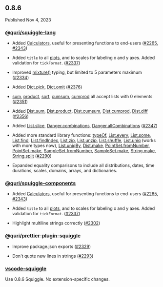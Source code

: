 ## 0.8.6

Published Nov 4, 2023

### [@quri/squiggle-lang](https://www.npmjs.com/package/@quri/squiggle-lang)

* Added [Calculators](https://www.squiggle-language.com/docs/Api/Calculator), useful for presenting functions to end-users ([#2265](https://github.com/quantified-uncertainty/squiggle/pull/2265), [#2343](https://github.com/quantified-uncertainty/squiggle/pull/2343))

* Added `title` to all [plots](https://www.squiggle-language.com/docs/Api/Plot), and to scales for labeling x and y axes. Added validation for `tickFormat`. ([#2337](https://github.com/quantified-uncertainty/squiggle/pull/2337))

* Improved [mixture()](https://www.squiggle-language.com/docs/Api/Dist#mixture) typing, but limited to 5 parameters maximum ([#2334](https://github.com/quantified-uncertainty/squiggle/pull/2334))

* Added [Dict.pick](https://www.squiggle-language.com/docs/Api/Dictionary#pick), [Dict.omit](https://www.squiggle-language.com/docs/Api/Dictionary#omit) ([#2376](https://github.com/quantified-uncertainty/squiggle/pull/2376))

* [sum](https://www.squiggle-language.com/docs/Api/Number#sum), [product](https://www.squiggle-language.com/docs/Api/Number#product), [sort](https://www.squiggle-language.com/docs/Api/Number#sort), [cumsum](https://www.squiggle-language.com/docs/Api/Number#cumulative-sum), [cumprod](https://www.squiggle-language.com/docs/Api/Number#cumulative-product) all accept lists with 0 elements ([#2351](https://github.com/quantified-uncertainty/squiggle/pull/2351))

* Added [Dist.sum](https://www.squiggle-language.com/docs/Api/Dist#sum), [Dist.product](https://www.squiggle-language.com/docs/Api/Dist#product), [Dist.cumsum](https://www.squiggle-language.com/docs/Api/Dist#cumulative-sum), [Dist.cumprod](https://www.squiggle-language.com/docs/Api/Dist#cumulative-product), [Dist.diff](https://www.squiggle-language.com/docs/Api/Dist#diff) ([#2356](https://github.com/quantified-uncertainty/squiggle/pull/2356))

* Added [List.slice](https://www.squiggle-language.com/docs/Api/List#slice), [Danger.combinations](https://www.squiggle-language.com/docs/Api/Danger#combinations), [Danger.allCombinations](https://www.squiggle-language.com/docs/Api/Danger#allcombinations) ([#2347](https://github.com/quantified-uncertainty/squiggle/pull/2347))

* Added more standard library functions: [typeOf](https://www.squiggle-language.com/docs/Api/Builtin#typeof), [List.every](https://www.squiggle-language.com/docs/Api/List#every), [List.some](https://www.squiggle-language.com/docs/Api/List#some), [List.find](https://www.squiggle-language.com/docs/Api/List#find), [List.findIndex](https://www.squiggle-language.com/docs/Api/List#findindex), [List.zip](https://www.squiggle-language.com/docs/Api/List#zip), [List.unzip](https://www.squiggle-language.com/docs/Api/List#unzip), [List.shuffle](https://www.squiggle-language.com/docs/Api/List#shuffle), [List.uniq](https://www.squiggle-language.com/docs/Api/List#uniq) (works with more types now), [List.uniqBy](https://www.squiggle-language.com/docs/Api/List#uniqby), [Dist.make](https://www.squiggle-language.com/docs/Api/Dist#make), [PointSet.fromNumber](https://www.squiggle-language.com/docs/Api/DistPointSet#fromnumber), [PointSet.make](https://www.squiggle-language.com/docs/Api/DistPointSet#make), [SampleSet.fromNumber](https://www.squiggle-language.com/docs/Api/DistSampleSet#fromnumber), [SampleSet.make](https://www.squiggle-language.com/docs/Api/DistSampleSet#make), [String.make](https://www.squiggle-language.com/docs/Api/String#make), [String.split](https://www.squiggle-language.com/docs/Api/String#split) ([#2290](https://github.com/quantified-uncertainty/squiggle/pull/2290))

* Expanded equality comparisons to include all distributions, dates, time durations, scales, domains, arrays, and dictionaries.

### [@quri/squiggle-components](https://www.npmjs.com/package/@quri/squiggle-components)

* Added [Calculators](https://www.squiggle-language.com/docs/Api/Calculator), useful for presenting functions to end-users ([#2265](https://github.com/quantified-uncertainty/squiggle/pull/2265), [#2343](https://github.com/quantified-uncertainty/squiggle/pull/2343))

* Added `title` to all [plots](https://www.squiggle-language.com/docs/Api/Plot), and to scales for labeling x and y axes. Added validation for `tickFormat`. ([#2337](https://github.com/quantified-uncertainty/squiggle/pull/2337))

* Highlight multiline strings correctly ([#2302](https://github.com/quantified-uncertainty/squiggle/pull/2302))

### [@quri/prettier-plugin-squiggle](https://www.npmjs.com/package/@quri/prettier-plugin-squiggle)

* Improve package.json exports ([#2329](https://github.com/quantified-uncertainty/squiggle/pull/2329))

* Don't quote new lines in strings ([#2293](https://github.com/quantified-uncertainty/squiggle/pull/2293))

### [vscode-squiggle](https://marketplace.visualstudio.com/items?itemName=QURI.vscode-squiggle)

Use 0.8.6 Squiggle. No extension-specific changes.

